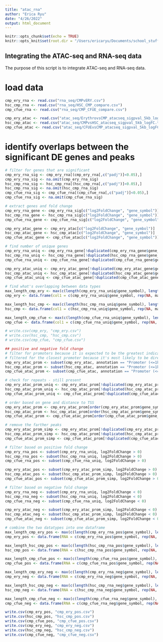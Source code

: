 ```yaml
---
title: "atac_rna"
author: "Erica Ryu"
date: "4/26/2022"
output: html_document
---
```


```r
knitr::opts_chunk$set(echo = TRUE)
knitr::opts_knit$set(root.dir = "/Users/ericaryu/Documents/school_stuff/grad_school/PSU/classes/STAT555/project/RNA-ATAC-Seq")
```

## Integrating the ATAC-seq and RNA-seq data

The purpose of this script is to integrate ATAC-seq and RNA-seq data.

# load data
```r
cmp_ery_rna <- read.csv("rna_seq/CMPvERY.csv")
hsc_cmp_rna <- read.csv("rna_seq/HSC_CMP_compare.csv")
cmp_cfue_rna <- read.csv("rna_seq/CMP_CFUE_compare.csv")

cmp_ery_atac <- read.csv("atac_seq/ErythrovsCMP_atacseq_sigpval_5kb_logFC.tab.csv")
hsc_cmp_atac <- read.csv("atac_seq/CMPvsHSC_atacseq_sigpval_5kb_logFC.tab.csv")
cmp_cfue_atac <- read.csv("atac_seq/CFUEvsCMP_atacseq_sigpval_5kb_logFC.tab.csv")

```


# identify overlaps between the significant DE genes and peaks
```r
# filter for genes that are significant
cmp_ery_rna_sig <- cmp_ery_rna[(cmp_ery_rna[,c("padj")]<0.05),]
cmp_ery_rna_sig <- na.omit(cmp_ery_rna_sig)
hsc_cmp_rna_sig <- hsc_cmp_rna[(hsc_cmp_rna[,c("padj")]<0.05),]
hsc_cmp_rna_sig <- na.omit(hsc_cmp_rna_sig)
cmp_cfue_rna_sig <- cmp_cfue_rna[(cmp_cfue_rna[,c("padj")]<0.05),]
cmp_cfue_rna_sig <- na.omit(cmp_cfue_rna_sig)

# extract genes and fold change
cmp_ery_rna_gene <- cmp_ery_rna_sig[c("log2FoldChange", "gene_symbol")]
hsc_cmp_rna_gene <- hsc_cmp_rna_sig[c("log2FoldChange", "gene_symbol")]
cmp_cfue_rna_gene <- cmp_cfue_rna_sig[c("log2FoldChange", "gene_symbol")]

cmp_ery_atac_gene <- cmp_ery_atac[c("log2FoldChange", "gene_symbol")]
hsc_cmp_atac_gene <- hsc_cmp_atac[c("log2FoldChange", "gene_symbol")]
cmp_cfue_atac_gene <- cmp_cfue_atac[c("log2FoldChange", "gene_symbol")]

# find number of unique genes
cmp_ery_rna_uniq <- cmp_ery_rna_gene[!duplicated(cmp_ery_rna_gene$gene_symbol),]
hsc_cmp_rna_uniq <- hsc_cmp_rna_gene[!duplicated(hsc_cmp_rna_gene$gene_symbol),]
cmp_cfue_rna_uniq <- cmp_cfue_rna_gene[!duplicated(cmp_cfue_rna_gene$gene_symbol),]

cmp_ery_atac_uniq <- cmp_ery_atac_gene[!duplicated(cmp_ery_atac_gene$gene_symbol),]
hsc_cmp_atac_uniq <- hsc_cmp_atac_gene[!duplicated(hsc_cmp_atac_gene$gene_symbol),]
cmp_cfue_atac_uniq <- cmp_cfue_atac_gene[!duplicated(cmp_cfue_atac_gene$gene_symbol),]

# find what's overlapping between data types
max_length_cmp_ery <- max(c(length(cmp_ery_rna_uniq$gene_symbol), length(cmp_ery_atac_uniq$gene_symbol))) 
cmp_ery <- data.frame(col1 = c(cmp_ery_rna_uniq$gene_symbol, rep(NA, max_length_cmp_ery - length(cmp_ery_rna_uniq$gene_symbol))), col2 = c(cmp_ery_atac_uniq$gene_symbol,rep(NA, max_length_cmp_ery - length(cmp_ery_atac_uniq$gene_symbol))))

max_length_hsc_cmp <- max(c(length(hsc_cmp_rna_uniq$gene_symbol), length(hsc_cmp_atac_uniq$gene_symbol))) 
hsc_cmp <- data.frame(col1 = c(hsc_cmp_rna_uniq$gene_symbol, rep(NA, max_length_hsc_cmp - length(hsc_cmp_rna_uniq$gene_symbol))), col2 = c(hsc_cmp_atac_uniq$gene_symbol,rep(NA, max_length_hsc_cmp - length(hsc_cmp_atac_uniq$gene_symbol))))

max_length_cmp_cfue <- max(c(length(cmp_cfue_rna_uniq$gene_symbol), length(cmp_cfue_atac_uniq$gene_symbol))) 
cmp_cfue <- data.frame(col1 = c(cmp_cfue_rna_uniq$gene_symbol, rep(NA, max_length_cmp_cfue - length(cmp_cfue_rna_uniq$gene_symbol))), col2 = c(cmp_cfue_atac_uniq$gene_symbol,rep(NA, max_length_cmp_cfue - length(cmp_cfue_atac_uniq$gene_symbol))))

# write.csv(cmp_ery, "cmp_ery.csv")
# write.csv(hsc_cmp, "hsc_cmp.csv")
# write.csv(cmp_cfue, "cmp_cfue.csv")

## positive and negative fold change
# filter for promoters because it is expected to be the greatest indicator of whether a gene is accessible for transcription
# filtered for the closest promoter because it's most likely to be directly related to the gene
cmp_ery_atac_prom <- subset(cmp_ery_atac, annotation == "Promoter (<=1kb)")
hsc_cmp_atac_prom <- subset(hsc_cmp_atac, annotation == "Promoter (<=1kb)")
cmp_cfue_atac_prom <- subset(cmp_cfue_atac, annotation == "Promoter (<=1kb)")

# check for repeats - still present
cmp_ery_atac_prom_uniq <- cmp_ery_atac_prom[!duplicated(cmp_ery_atac_prom$gene_symbol),]
hsc_cmp_atac_prom_uniq <- hsc_cmp_atac_prom[!duplicated(hsc_cmp_atac_prom$gene_symbol),]
cmp_cfue_atac_prom_uniq <- cmp_cfue_atac_prom[!duplicated(cmp_cfue_atac_prom$gene_symbol),]

# order based on gene and distance to TSS
cmp_ery_atac_prom <- cmp_ery_atac_prom[order(cmp_ery_atac_prom$gene_symbol, abs(cmp_ery_atac_prom$distanceToTSS)),]
hsc_cmp_atac_prom <- hsc_cmp_atac_prom[order(hsc_cmp_atac_prom$gene_symbol, abs(hsc_cmp_atac_prom$distanceToTSS)),]
cmp_cfue_atac_prom <- cmp_cfue_atac_prom[order(cmp_cfue_atac_prom$gene_symbol, abs(cmp_cfue_atac_prom$distanceToTSS)),]

# remove the farther peaks
cmp_ery_atac_prom_simp <- cmp_ery_atac_prom[!duplicated(cmp_ery_atac_prom$gene_symbol),]
hsc_cmp_atac_prom_simp <- hsc_cmp_atac_prom[!duplicated(hsc_cmp_atac_prom$gene_symbol),]
cmp_cfue_atac_prom_simp <- cmp_cfue_atac_prom[!duplicated(cmp_cfue_atac_prom$gene_symbol),]

# filter based on positive fold change
cmp_ery_rna_pos <- subset(cmp_ery_rna_uniq, log2FoldChange > 0)
hsc_cmp_rna_pos <- subset(hsc_cmp_rna_uniq, log2FoldChange > 0)
cmp_cfue_rna_pos <- subset(cmp_cfue_rna_uniq, log2FoldChange > 0)

cmp_ery_atac_pos <- subset(cmp_ery_atac_prom_simp, log2FoldChange > 0)
hsc_cmp_atac_pos <- subset(hsc_cmp_atac_prom_simp, log2FoldChange > 0)
cmp_cfue_atac_pos <- subset(cmp_cfue_atac_prom_simp, log2FoldChange > 0)

# filter based on negative fold change
cmp_ery_rna_neg <- subset(cmp_ery_rna_uniq, log2FoldChange < 0)
hsc_cmp_rna_neg <- subset(hsc_cmp_rna_uniq, log2FoldChange < 0)
cmp_cfue_rna_neg <- subset(cmp_cfue_rna_uniq, log2FoldChange < 0)

cmp_ery_atac_neg <- subset(cmp_ery_atac_prom_simp, log2FoldChange < 0)
hsc_cmp_atac_neg <- subset(hsc_cmp_atac_prom_simp, log2FoldChange < 0)
cmp_cfue_atac_neg <- subset(cmp_cfue_atac_prom_simp, log2FoldChange < 0)

# combine the two datatypes into one dataframe
max_length_cmp_ery_pos <- max(c(length(cmp_ery_rna_pos$gene_symbol), length(cmp_ery_atac_pos$gene_symbol))) 
cmp_ery_pos <- data.frame(RNA = c(cmp_ery_rna_pos$gene_symbol, rep(NA, max_length_cmp_ery_pos - length(cmp_ery_rna_pos$gene_symbol))), ATAC = c(cmp_ery_atac_pos$gene_symbol,rep(NA, max_length_cmp_ery_pos - length(cmp_ery_atac_pos$gene_symbol))))

max_length_hsc_cmp_pos <- max(c(length(hsc_cmp_rna_pos$gene_symbol), length(hsc_cmp_atac_pos$gene_symbol))) 
hsc_cmp_pos <- data.frame(RNA = c(hsc_cmp_rna_pos$gene_symbol, rep(NA, max_length_hsc_cmp_pos - length(hsc_cmp_rna_pos$gene_symbol))), ATAC = c(hsc_cmp_atac_pos$gene_symbol,rep(NA, max_length_hsc_cmp_pos - length(hsc_cmp_atac_pos$gene_symbol))))

max_length_cmp_cfue_pos <- max(c(length(cmp_cfue_rna_pos$gene_symbol), length(cmp_cfue_atac_pos$gene_symbol)))
cmp_cfue_pos <- data.frame(RNA = c(cmp_cfue_rna_pos$gene_symbol, rep(NA, max_length_cmp_cfue_pos - length(cmp_cfue_rna_pos$gene_symbol))), ATAC = c(cmp_cfue_atac_pos$gene_symbol,rep(NA, max_length_cmp_cfue_pos - length(cmp_cfue_atac_pos$gene_symbol))))

max_length_cmp_ery_neg <- max(c(length(cmp_ery_rna_neg$gene_symbol), length(cmp_ery_atac_neg$gene_symbol))) 
cmp_ery_neg <- data.frame(RNA = c(cmp_ery_rna_neg$gene_symbol, rep(NA, max_length_cmp_ery_neg - length(cmp_ery_rna_neg$gene_symbol))), ATAC = c(cmp_ery_atac_neg$gene_symbol,rep(NA, max_length_cmp_ery_neg - length(cmp_ery_atac_neg$gene_symbol))))

max_length_hsc_cmp_neg <- max(c(length(hsc_cmp_rna_neg$gene_symbol), length(hsc_cmp_atac_neg$gene_symbol))) 
hsc_cmp_neg <- data.frame(RNA = c(hsc_cmp_rna_neg$gene_symbol, rep(NA, max_length_hsc_cmp_neg - length(hsc_cmp_rna_neg$gene_symbol))), ATAC = c(hsc_cmp_atac_neg$gene_symbol,rep(NA, max_length_hsc_cmp_neg - length(hsc_cmp_atac_neg$gene_symbol))))

max_length_cmp_cfue_neg <- max(c(length(cmp_cfue_rna_neg$gene_symbol), length(cmp_cfue_atac_neg$gene_symbol)))
cmp_cfue_neg <- data.frame(RNA = c(cmp_cfue_rna_neg$gene_symbol, rep(NA, max_length_cmp_cfue_neg - length(cmp_cfue_rna_neg$gene_symbol))), ATAC = c(cmp_cfue_atac_neg$gene_symbol,rep(NA, max_length_cmp_cfue_neg - length(cmp_cfue_atac_neg$gene_symbol))))

write.csv(cmp_ery_pos, "cmp_ery_pos.csv")
write.csv(hsc_cmp_pos, "hsc_cmp_pos.csv")
write.csv(cmp_cfue_pos, "cmp_cfue_pos.csv")
write.csv(cmp_ery_neg, "cmp_ery_neg.csv")
write.csv(hsc_cmp_neg, "hsc_cmp_neg.csv")
write.csv(cmp_cfue_neg, "cmp_cfue_neg.csv")
```

